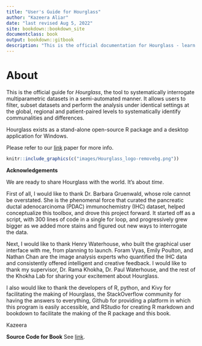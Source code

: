 ```yaml
--- 
title: "User's Guide for Hourglass"
author: "Kazeera Aliar"
date: "last revised Aug 5, 2022"
site: bookdown::bookdown_site
documentclass: book
output: bookdown::gitbook
description: "This is the official documentation for Hourglass - learn how to install and utilize the tool."
---
```


# About

This is the official guide for _Hourglass_, the tool to systematically interrogate multiparametric datasets in a semi-automated manner. It allows users to filter, subset  datasets and perform the analysis under identical settings at the global, regional and patient-paired levels to systematically identify communalities and differences. 

Hourglass exists as a stand-alone open-source R package and a desktop application for Windows. 
  
Please refer to our [link]() paper for more info.  

```r
knitr::include_graphics(c("images/Hourglass_logo-removebg.png"))
```

**Acknowledgements**

We are ready to share Hourglass with the world. It's about _time_.

First of all, I would like to thank Dr. Barbara Gruenwald, whose role cannot be overstated. She is the phenomenal force that curated the pancreatic ductal adenocarcinoma (PDAC) immunochemistry (IHC) dataset, helped conceptualize this toolbox, and drove this project forward. It started off as a script, with 300 lines of code in a single for loop, and progressively grew bigger as we added more stains and figured out new ways to interrogate the data. 

Next, I would like to thank Henry Waterhouse, who built the graphical user interface with me, from planning to launch. Foram Vyas, Emily Poulton, and Nathan Chan are the image analysis experts who quantified the IHC data and consistently offered intelligent and creative feedback. I would like to thank my supervisor, Dr. Rama Khokha, Dr. Paul Waterhouse, and the rest of the Khokha Lab for sharing your excitement about Hourglass.

I also would like to thank the developers of R, python, and Kivy for facilitating the making of Hourglass, the StackOverflow community for having the answers to everything, Github for providing a platform in which this program is easily accessible, and RStudio for creating R markdown and bookdown to facilitate the making of the R package and this book. 

Kazeera


**Source Code for Book**
See [link](https://github.com/kazeera/Hourglass-book).


